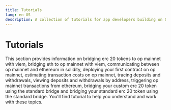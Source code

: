```yaml
---
title: Tutorials
lang: en-US
description: A collection of tutorials for app developers building on OP Stack, covering topics such as bridging tokens, deploying contracts, and estimating transaction costs.
---
```



# Tutorials

This section provides information on bridging erc 20 tokens to op mainnet with viem, bridging eth to op mainnet with viem, communicating between op mainnet and ethereum in solidity, deploying your first contract on op mainnet, estimating transaction costs on op mainnet, tracing deposits and withdrawals, viewing deposits and withdrawals by address, triggering op mainnet transactions from ethereum, bridging your custom erc 20 token using the standard bridge and bridging your standard erc 20 token using the standard bridge. You'll find tutorial to help you understand and work with these topics.

<Cards>
  <Card title="Bridging ERC-20 tokens with the Optimism SDK" href="/app-developers/tutorials/cross-dom-bridge-erc20" />
  <Card title="Bridging ETH with Viem" href="/app-developers/tutorials/cross-dom-bridge-eth" />
  <Card title="Communicating between OP Stack and Ethereum in Solidity" href="/app-developers/tutorials/cross-dom-solidity" />
  <Card title="Estimating transaction costs on OP Stack" href="/app-developers/tutorials/sdk-estimate-costs" />
  <Card title="Tracing deposits and withdrawals" href="/app-developers/tutorials/sdk-trace-txns" />
  <Card title="Viewing deposits and withdrawals by address" href="/app-developers/tutorials/sdk-view-txns" />
  <Card title="Triggering OP Stack transactions from Ethereum" href="/app-developers/tutorials/send-tx-from-eth" />
  <Card title="Bridging your custom ERC-20 token using the Standard Bridge" href="/app-developers/tutorials/standard-bridge-custom-token" />
  <Card title="Bridging your standard ERC-20 token using the Standard Bridge" href="/app-developers/tutorials/standard-bridge-standard-token" />
</Cards>
